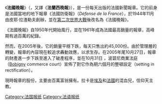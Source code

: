{{Infobox Newspaper
| name = [[File:Logo_France_Soir.jpg|200px]]
| image =
| type = [[日报|日报]]
| format = [[小报_(版式)|小报]]
| foundation = 1944
| owners = 
| political = [[中立|中立]]
| language = [[法语|法语]]
| | ceased publication  = 2011年12月13日（纸质）
| headquarters = [[巴黎|巴黎]]
| Managing editor =
| Chief editor =
| editor =
| website = [http://www.francesoir.fr/ www.francesoir.fr]
}}
《'''法國晚報'''》（{{lang-fr|''France Soir''}}，又譯《'''法蘭西晚報'''》），是一份每天出版的法國新聞報章。它的前身是法國當地的地下報章《法國防衛報》（''Défense de la France''），於1944年11月由皮耶·拉渣勒夫創辦，並在[[第二次世界大戰|第二次世界大戰]]後改名為《法國晚報》。

《法國晚報》自1950年代開始風行，並在1961年成為法國最高銷量的報章，高峰期有過百萬的紀錄。

然而，在2005年後，它的銷量平穩下跌，每天只售出約45,000份。由於管理層的轉變，報章的內容現在較追求轟動效應，以求生存。在2005年尾10月27日，報章的財產進一步下跌至進入了破產程序，並在10月31日
，波碧尼商業法庭（[[博比尼|Bobigny]] commerce court）宣佈了對它作為期六個月的整頓設定（setting in rectification）。

現時報章的股份，主要由百萬富翁{{link-en|雷蒙·拉卡|Raymond Lakah}}擁有。拉卡是[[埃及|埃及]]和[[法國|法國]]的混血兒，信仰天主教。

{{Newspaper-stub}}

[[Category:法国报纸|Category:法国报纸]]
[[Category:法语报纸|Category:法语报纸]]